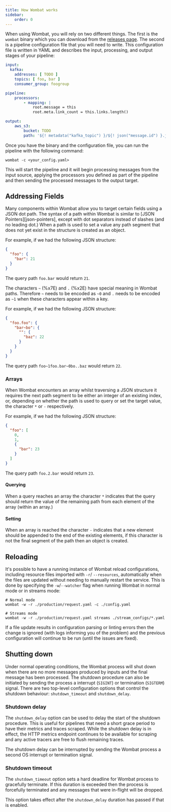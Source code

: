 ```yaml
---
title: How Wombat works
sidebar:
    order: 0
---
```


When using Wombat, you will rely on two different things. The first is the `wombat` binary which you can download from
the [releases page](https://github.com/wombatwisdom/wombat/releases). The second is a pipeline configuration file that
you will need to write. This configuration file is written in YAML and describes the input, processing, and output
stages of your pipeline:

```yaml
input:
  kafka:
    addresses: [ TODO ]
    topics: [ foo, bar ]
    consumer_group: foogroup

pipeline:
    processors:
        - mapping: |
            root.message = this
            root.meta.link_count = this.links.length()

output:
    aws_s3:
        bucket: TODO
        path: '${! metadata("kafka_topic") }/${! json("message.id") }.json'
```

Once you have the binary and the configuration file, you can run the pipeline with the following command:

```shell
wombat -c <your_config.yaml>
```

This will start the pipeline and it will begin processing messages from the input source, applying the processors you
defined as part of the pipeline and then sending the processed messages to the output target.

## Addressing Fields
Many components within Wombat allow you to target certain fields using a JSON dot path. The syntax of a path within
Wombat is similar to [JSON Pointers][json-pointers], except with dot separators instead of slashes (and no leading dot.)
When a path is used to set a value any path segment that does not yet exist in the structure is created as an object.

For example, if we had the following JSON structure:

```json
{
  "foo": {
    "bar": 21
  }
}
```

The query path `foo.bar` would return `21`.

The characters `~` (%x7E) and `.` (%x2E) have special meaning in Wombat paths. Therefore `~` needs to be encoded as `~0`
and `.` needs to be encoded as `~1` when these characters appear within a key.

For example, if we had the following JSON structure:

```json
{
  "foo.foo": {
    "bar~bo": {
      "": {
        "baz": 22
      }
    }
  }
}
```

The query path `foo~1foo.bar~0bo..baz` would return `22`.

### Arrays

When Wombat encounters an array whilst traversing a JSON structure it requires the next path segment to be either an
integer of an existing index, or, depending on whether the path is used to query or set the target value, the character
`*` or `-` respectively.

For example, if we had the following JSON structure:

```json
{
  "foo": [
    0,
    1,
    {
      "bar": 23
    }
  ]
}
```

The query path `foo.2.bar` would return `23`.

#### Querying

When a query reaches an array the character `*` indicates that the query should return the value of the remaining path
from each element of the array (within an array.)

#### Setting

When an array is reached the character `-` indicates that a new element should be appended to the end of the existing
elements, if this character is not the final segment of the path then an object is created.


## Reloading

It's possible to have a running instance of Wombat reload configurations, including resource files imported with `-r`/
`--resources`, automatically when the files are updated without needing to manually restart the service. This is done by
specifying the `-w`/`--watcher` flag when running Wombat in normal mode or in streams mode:

```shell
# Normal mode
wombat -w -r ./production/request.yaml -c ./config.yaml
```

```shell
# Streams mode
wombat -w -r ./production/request.yaml streams ./stream_configs/*.yaml
```

If a file update results in configuration parsing or linting errors then the change is ignored (with logs informing you
of the problem) and the previous configuration will continue to be run (until the issues are fixed).

## Shutting down

Under normal operating conditions, the Wombat process will shut down when there are no more messages produced by inputs
and the final message has been processed. The shutdown procedure can also be initiated by sending the process a
interrupt (`SIGINT`) or termination (`SIGTERM`) signal. There are two top-level configuration options that control the
shutdown behaviour: `shutdown_timeout` and `shutdown_delay`.

### Shutdown delay

The `shutdown_delay` option can be used to delay the start of the shutdown procedure. This is useful for pipelines that
need a short grace period to have their metrics and traces scraped. While the shutdown delay is in effect, the HTTP
metrics endpoint continues to be available for scraping and any active tracers are free to flush remaining traces.

The shutdown delay can be interrupted by sending the Wombat process a second OS interrupt or termination signal.

### Shutdown timeout

The `shutdown_timeout` option sets a hard deadline for Wombat process to gracefully terminate. If this duration is
exceeded then the process is forcefully terminated and any messages that were in-flight will be dropped.

This option takes effect after the `shutdown_delay` duration has passed if that is enabled.
